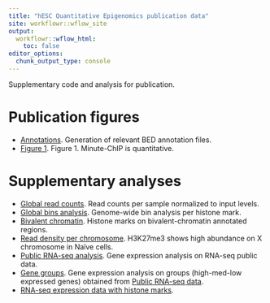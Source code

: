```yaml
---
title: "hESC Quantitative Epigenomics publication data"
site: workflowr::wflow_site
output:
  workflowr::wflow_html:
    toc: false
editor_options:
  chunk_output_type: console
---
```


Supplementary code and analysis for publication.

# Publication figures

* [Annotations](annotations.html). Generation of relevant BED annotation files.
* [Figure 1](fig_01_quantitative_chip.html). Figure 1. Minute-ChIP is quantitative.

# Supplementary analyses

* [Global read counts](global_read_counts.html). Read counts per sample normalized
to input levels.
* [Global bins analysis](global_bins.html). Genome-wide bin analysis per 
histone mark.
* [Bivalent chromatin](bivalent_chromatin.html). Histone marks on
bivalent-chromatin annotated regions.
* [Read density per chromosome](x_chromosome.html). H3K27me3 shows high abundance
on X chromosome in Naïve cells.
* [Public RNA-seq analysis](rna_seq_collier_2017.html). Gene expression analysis
on RNA-seq public data.
* [Gene groups](gene_expression_groups.html). Gene expression analysis
on groups (high-med-low expressed genes) obtained from
[Public RNA-seq data](rna_seq_collier_2017.html).
* [RNA-seq expression data with histone marks](histone_marks_vs_expression.html).
